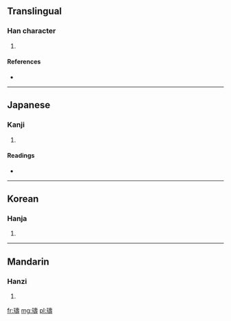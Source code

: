 ==Translingual==

===Han character===
{{Han char|rn=96|rad=玉|as=14|sn=18|four=|canj=一土土弓戈 (MGGNI)}}

# {{defn|Han|sort=玉14}}

====References====
* {{Han ref|kx=0744.090|dkj=21304|dj=1152.220|hdz=21142.170|uh=74B9|ud=29881}}

----

==Japanese==

===Kanji===
{{ja-kanji|grade=|rs=玉14}}

# {{defn|Japanese|sort=玉14}}

====Readings====
* {{ja-readings|on=[[しゅう]] (shū), [[じゅ]] (ju), [[とう]] (tō), [[どう]] (dō)|kun=[[たま]] (tama)|nanori=}}

----

==Korean==

===Hanja===
{{ko-hanja|hangeul=수|eumhun=|rv=su|mr=su|y=swu}}

# {{defn|Korean|sort=玉14}}

----

==Mandarin==

===Hanzi===
{{cmn-hanzi|pin=[[shòu]] ([[shou4]])|wg=shou<sup>4</sup>}}

# {{defn|Mandarin|sort=玉14}}

[[fr:璹]]
[[mg:璹]]
[[pl:璹]]